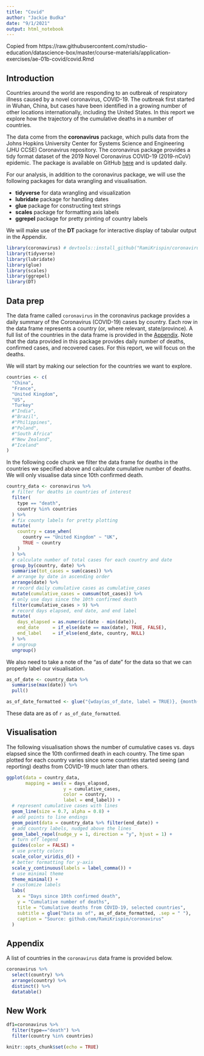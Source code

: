 ```yaml
---
title: "Covid"
author: "Jackie Budka"
date: "9/1/2021"
output: html_notebook
---
```

Copied from https://raw.githubusercontent.com/rstudio-education/datascience-box/master/course-materials/application-exercises/ae-01b-covid/covid.Rmd


## Introduction

Countries around the world are responding to an outbreak of respiratory illness caused by a novel coronavirus, COVID-19.
The outbreak first started in Wuhan, China, but cases have been identified in a growing number of other locations internationally, including the United States.
In this report we explore how the trajectory of the cumulative deaths in a number of countries.

The data come from the **coronavirus** package, which pulls data from the Johns Hopkins University Center for Systems Science and Engineering (JHU CCSE) Coronavirus repository.
The coronavirus package provides a tidy format dataset of the 2019 Novel Coronavirus COVID-19 (2019-nCoV) epidemic.
The package is available on GitHub [here](https://github.com/RamiKrispin/coronavirus) and is updated daily.

For our analysis, in addition to the coronavirus package, we will use the following packages for data wrangling and visualisation.

-   **tidyverse** for data wrangling and visualization
-   **lubridate** package for handling dates
-   **glue** package for constructing text strings
-   **scales** package for formatting axis labels
-   **ggrepel** package for pretty printing of country labels

We will make use of the **DT** package for interactive display of tabular output in the Appendix.

```r
library(coronavirus) # devtools::install_github("RamiKrispin/coronavirus")
library(tidyverse)
library(lubridate)
library(glue)
library(scales)
library(ggrepel)
library(DT)
```

## Data prep

The data frame called `coronavirus` in the coronavirus package provides a daily summary of the Coronavirus (COVID-19) cases by country.
Each row in the data frame represents a country (or, where relevant, state/province).
A full list of the countries in the data frame is provided in the [Appendix].
Note that the data provided in this package provides daily number of deaths, confirmed cases, and recovered cases.
For this report, we will focus on the deaths.

We will start by making our selection for the countries we want to explore.

```r
countries <- c(
  "China",
  "France",
  "United Kingdom",
  "US",
  "Turkey"
  #"India",
  #"Brazil",
  #"Philippines",
  #"Poland",
  #"South Africa"
  #"New Zealand",
  #"Iceland"
)
```

In the following code chunk we filter the data frame for deaths in the countries we specified above and calculate cumulative number of deaths.
We will only visualise data since 10th confirmed death.

```r
country_data <- coronavirus %>%
  # filter for deaths in countries of interest
  filter(
    type == "death",
    country %in% countries
  ) %>%
  # fix county labels for pretty plotting
  mutate(
    country = case_when(
      country == "United Kingdom" ~ "UK",
      TRUE ~ country
    )
  ) %>%
  # calculate number of total cases for each country and date
  group_by(country, date) %>%
  summarise(tot_cases = sum(cases)) %>%
  # arrange by date in ascending order
  arrange(date) %>%
  # record daily cumulative cases as cumulative_cases
  mutate(cumulative_cases = cumsum(tot_cases)) %>%
  # only use days since the 10th confirmed death
  filter(cumulative_cases > 9) %>%
  # record days elapsed, end date, and end label
  mutate(
    days_elapsed = as.numeric(date - min(date)),
    end_date     = if_else(date == max(date), TRUE, FALSE),
    end_label    = if_else(end_date, country, NULL)
  ) %>%
  # ungroup
  ungroup()
```

We also need to take a note of the "as of date" for the data so that we can properly label our visualisation.

```r
as_of_date <- country_data %>% 
  summarise(max(date)) %>% 
  pull()

as_of_date_formatted <- glue("{wday(as_of_date, label = TRUE)}, {month(as_of_date, label = TRUE)} {day(as_of_date)}, {year(as_of_date)}")
```

These data are as of `r as_of_date_formatted`.

## Visualisation

The following visualisation shows the number of cumulative cases vs. days elapsed since the 10th confirmed death in each country.
The time span plotted for each country varies since some countries started seeing (and reporting) deaths from COVID-19 much later than others.

```r
ggplot(data = country_data,
       mapping = aes(x = days_elapsed, 
                     y = cumulative_cases, 
                     color = country, 
                     label = end_label)) +
  # represent cumulative cases with lines
  geom_line(size = 0.7, alpha = 0.8) +
  # add points to line endings
  geom_point(data = country_data %>% filter(end_date)) +
  # add country labels, nudged above the lines
  geom_label_repel(nudge_y = 1, direction = "y", hjust = 1) + 
  # turn off legend
  guides(color = FALSE) +
  # use pretty colors
  scale_color_viridis_d() +
  # better formatting for y-axis
  scale_y_continuous(labels = label_comma()) +
  # use minimal theme
  theme_minimal() +
  # customize labels
  labs(
    x = "Days since 10th confirmed death",
    y = "Cumulative number of deaths",
    title = "Cumulative deaths from COVID-19, selected countries",
    subtitle = glue("Data as of", as_of_date_formatted, .sep = " "),
    caption = "Source: github.com/RamiKrispin/coronavirus"
  )
```

## Appendix

A list of countries in the `coronavirus` data frame is provided below.

```r
coronavirus %>%
  select(country) %>%
  arrange(country) %>%
  distinct() %>%
  datatable()
```
## New Work
```r
df1=coronavirus %>% 
  filter(type=="death") %>%
  filter(country %in% countries)

```


```r
knitr::opts_chunk$set(echo = TRUE)
```


